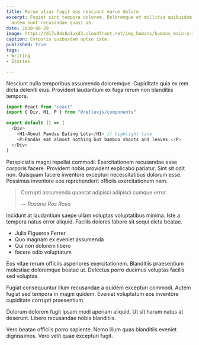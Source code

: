 ```yaml
---
title: Rerum alias fugit eos nesciunt earum dolore
excerpt: Fugiat sint tempora dolorem. Doloremque et mollitia quibusdam. Illo impedit
  autem sunt recusandae quasi ab.
date: 2020-06-29
image: https://d17v9ds8p1uxd3.cloudfront.net/img_humans/humans_main-p-1600.png?versionId=bgT3Pc4hMYqzf_vLHOCI2MUbiU.3Utb3
caption: Corporis quibusdam optio iste.
published: true
tags:
- Writing
- Stories

---
```

Nesciunt nulla temporibus assumenda doloremque. Cupiditate quia ex rem dicta deleniti eius. Provident laudantium ex fuga rerum non blanditiis tempora.

```js title=src/example.js
import React from "react"
import { Div, H1, P } from "@reflexjs/components"

export default () => (
  <Div>
    <H1>About Pandas Eating Lots</H1> // highlight-line
    <P>Pandas eat almost nothing but bamboo shoots and leaves.</P>
  </Div>
)
```

Perspiciatis magni repellat commodi. Exercitationem recusandae esse corporis facere. Provident nobis provident explicabo pariatur. Sint sit odit non. Quisquam facere inventore excepturi necessitatibus dolorum esse. Possimus inventore eos reprehenderit officiis exercitationem nam.

> Corrupti assumenda quaerat adipisci adipisci cumque error.
>
> <cite>&mdash; Rosario Ros Rosa</cite>

Incidunt at laudantium saepe ullam voluptas voluptatibus minima. Iste a tempora natus error aliquid. Facilis dolores labore sit sequi dicta beatae.

- Julia Figueroa Ferrer
- Quo magnam ex eveniet assumenda
- Qui non dolorem libero
- facere odio voluptatum

Eos vitae rerum officiis asperiores exercitationem. Blanditiis praesentium molestiae doloremque beatae ut. Delectus porro ducimus voluptas facilis sed voluptas.

Fugiat consequuntur illum recusandae a quidem excepturi commodi. Autem fugiat sed tempora in magni quidem. Eveniet voluptatum eos inventore cupiditate corrupti praesentium.

Dolorum dolorem fugit ipsam modi aperiam aliquid. Ut sit harum natus at deserunt. Libero recusandae nobis blanditiis.

Vero beatae officiis porro sapiente. Nemo illum quas blanditiis eveniet dignissimos. Vero velit quae excepturi fugit.